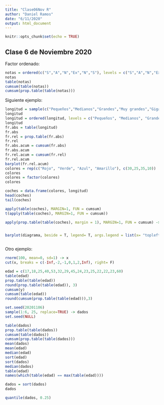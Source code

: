 ```yaml
---
title: "Clase06Nov R"
author: "Daniel Ramos"
date: "6/11/2020"
output: html_document
---
```


```r
knitr::opts_chunk$set(echo = TRUE)
```

## Clase 6 de Noviembre 2020

Factor ordenado:

```r
notas = ordered(c("S","A","N","Ex","N","S"), levels = c("S","A","N","Ex"))
notas
table(notas)
cumsum(table(notas))
cumsum(prop.table(table(notas)))
```

Siguiente ejemplo:

```r
longitud = sample(c("Pequeños","Medianos","Grandes","Muy grandes","Gigantes"), size=100, replace = T)
longitud
longitud = ordered(longitud, levels = c("Pequeños", "Medianos", "Grandes", "Muy grandes", "Gigantes"))
longitud
fr.abs = table(longitud)
fr.abs
fr.rel = prop.table(fr.abs)
fr.rel
fr.abs.acum = cumsum(fr.abs)
fr.abs.acum
fr.rel.acum = cumsum(fr.rel)
fr.rel.acum
barplot(fr.rel.acum)
colores = rep(c("Rojo", "Verde", "Azul", "Amarillo"), c(30,25,35,10))
colores
colores = factor(colores)
colores

coches = data.frame(colores, longitud)
head(coches)
tail(coches)

apply(table(coches), MARGIN=1, FUN = cumsum)
t(apply(table(coches), MARGIN=1, FUN = cumsum))

apply(prop.table(table(coches), margin = 1), MARGIN=1, FUN = cumsum) -> diagrama


barplot(diagrama, beside = T, legend= T, args.legend = list(x= "topleft", cex = 0.5), main = "Titulo", col = c("cyan", "cyan1","cyan2","cyan3","cyan4"))



```

Otro ejemplo:

```r
rnorm(100, mean=0, sd=1) -> x
cut(x, breaks = c(-Inf,-2,-1,0,1,2,Inf), right= F)

```

```r
edad = c(17,18,25,40,53,32,29,45,24,23,25,22,22,23,60)
table(edad)
prop.table(table(edad))
round(prop.table(table(edad)), 3)
cumsum(y)
cumsum(table(edad))
round(cumsum(prop.table(table(edad))),3)

set.seed(20201106)
sample(1:6, 25, replace=TRUE) -> dados
set.seed(NULL)

table(dados)
prop.table(table(dados))
cumsum(table(dados))
cumsum(prop.table(table(dados)))
mean(dados)
mean(edad)
median(edad)
sort(edad)
sort(dados)
median(dados)
table(edad)
names(which(table(edad) == max(table(edad))))

dados = sort(dados)
dados

quantile(dados, 0.25)
```

